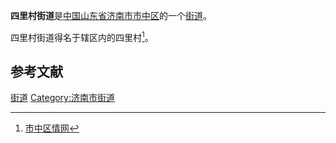 {{Infobox Settlement
| name = 四里村街道
| image_skyline = 
| imagesize = 
| image_caption = 
| image_flag = 
| image_shield = 
| pushpin_map = 
| pushpin_label_position = bottom
| subdivision_type = 国家
| subdivision_name = {{CHN}}
| subdivision_type1 = [[中国行政区划|省]]
| subdivision_name1 = [[山东省|山东省]]
| subdivision_type2 = [[山东省行政区划|市]]
| subdivision_name2 = [[济南市|济南市]]
| subdivision_type3 = [[山东省行政区划|区]]
| subdivision_name3 = [[市中区_(济南市)|市中区]]
| elevation_m = 
| elevation_ft = 
| area_total_km2 = 3.00
| area_footnotes = <ref name="#1">[http://www.xzqh.org/quhua/37sd/0103sz.htm 行政区划网]</ref>
| population_as_of = 2000年
| population_total = 29669
| population_footnotes = <ref name="#1"/>
| population_density_km2 = auto
| timezone = 
| utc_offset = +8
| timezone_DST = 
| utc_offset_DST = 
| latd = 
| latm = 
| lats = 
| latNS = 
| longd = 
| longm = 
| longs = 
| longEW = 
| website = 
| postal_code_type = [[中华人民共和国邮政编码|邮政编码]]
| postal_code = 250002
| blank_name = [[中华人民共和国电话区号|电话区号]]
| blank_info = 0531
| blank1_name = [[中华人民共和国汽车牌号|汽车牌号]]
| blank1_info = 鲁A 
}}
'''四里村街道'''是[[中国|中国]][[山东省|山东省]][[济南市|济南市]][[市中区_(济南市)|市中区]]的一个[[街道|街道]]。

四里村街道得名于辖区内的四里村<ref>[http://www.szqq.gov.cn/content.asp?typeid=87&newsid=341&pid=1&sortid=32 市中区情网]{{dead link|date=2017年12月 |bot=InternetArchiveBot |fix-attempted=yes }}</ref>。

==参考文献==
<div class="references-small">
<references />
</div>

{{Shandong-stub}}
{{济南市市中区行政区划}}

[[Category:济南市市中区行政区划|街道]]
[[Category:济南市街道|Category:济南市街道]]